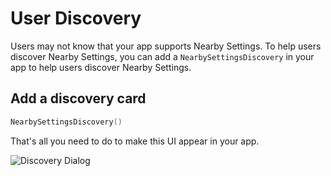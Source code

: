 # User Discovery

Users may not know that your app supports Nearby Settings. To help users discover Nearby Settings, you can add a `NearbySettingsDiscovery` in your app to help users discover Nearby Settings.

## Add a discovery card

```kotlin
NearbySettingsDiscovery()
```

That's all you need to do to make this UI appear in your app.

![Discovery Dialog](/discovery.png)
